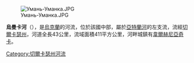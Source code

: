 {{unreferenced|time=2015-09-15T02:03:17+00:00}}
[[Image:Умань-Уманка.JPG|right]]

'''烏曼卡河'''（{{lang-uk|Уманка}}），是[[烏克蘭|烏克蘭]]的河流，位於該國中部，屬於[[亞特蘭河|亞特蘭河]]的左支流，流經[[切爾卡瑟州|切爾卡瑟州]]，河道全長43公里，流域面積411平方公里，河畔城鎮有[[韋爾赫尼亞奇卡|韋爾赫尼亞奇卡]]。

{{DEFAULTSORT:Уманка}}
[[Category:切爾卡瑟州河流|Category:切爾卡瑟州河流]] 


{{Ukraine-river-stub}}